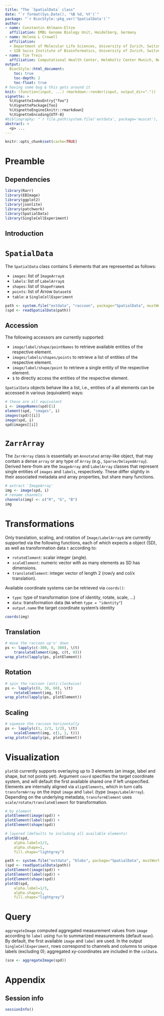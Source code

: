 ```yaml
---
title: "The `SpatialData` class"
date: "`r format(Sys.Date(), '%B %d, %Y')`"
package: "`r BiocStyle::pkg_ver('SpatialData')`"
author:
- name: Constantin Ahlmann-Eltze
  affiliation: EMBL Genome Biology Unit, Heidelberg, Germany
- name: Helena L Crowell
  affiliation:
  - Department of Molecular Life Sciences, University of Zurich, Switzerland
  - SIB Swiss Institute of Bioinformatics, University of Zurich, Switzerland
- name: Tim Treis
  affiliation: Computational Health Center, Helmholtz Center Munich, Neuherberg, Germany
output: 
  BiocStyle::html_document:
    toc: true
    toc-depth: 2
    toc-float: true
# having some bug & this gets around it
knit: (function(input, ...) rmarkdown::render(input, output_dir=".")) 
vignette: >
  %\VignetteIndexEntry{"foo"}
  %\VignettePackage{foo}
  %\VignetteEngine{knitr::rmarkdown}
  %\VignetteEncoding{UTF-8}
#bibliography: "`r file.path(system.file('extdata', package='muscat'), 'refs.bib')`"
abstract: > 
  <p> ...
---
```


```r
knitr::opts_chunk$set(cache=TRUE)
```

# Preamble

## Dependencies

```r
library(Rarr)
library(EBImage)
library(ggplot2)
library(jsonlite)
library(patchwork)
library(SpatialData)
library(SingleCellExperiment)
```

## Introduction

# `SpatialData`

The `SpatialData` class contains 5 elements that are represented as follows:

- `images`: list of `ImageArray`s
- `labels`: list of `LabelArray`s
- `shapes`: list of `ShapeFrame`s
- `points`: list of Arrow `Dataset`s
- `table`: a `SingleCellExperiment`

```r
path <- system.file("extdata", "raccoon", package="SpatialData", mustWork=TRUE)
(spd <- readSpatialData(path))
```

## Accession

The following accessors are currently supported:

- `image/label/shape/pointNames` to retrieve available entities of the respective element.
- `images/labels/shapes/points` to retrieve a list of entities of the respective element.
- `image/label/shape/point` to retrieve a single entity of the respective element.
- `$` to directly access the entities of the respective element.

`SpatialData` objects behave like a list, i.e., entities of a all
elements can be accessed in various (equivalent) ways:

```r
# these are all equivalent
i <- imageNames(spd)[1]
element(spd, "images", i)
images(spd)[[i]]
image(spd, i)
spd$images[[i]]
```

# `ZarrArray`

The `ZarrArray` class is essentially an `Annotated` array-like object, that may
contain a dense `array` or any type of `Array` (e.g., `Sparse/DelayedArray`).
Derived here-from are the `ImageArray` and `LabelArray` classes
that represent single entities of `images` and `labels`, respectively.
These differ slightly in their associated metadata
and array properties, but share many functions.

```r
# extract 'ImageArray'
img <- image(spd, i)
# rename channels
channels(img) <- c("R", "G", "B")
img
```

# Transformations

Only translation, scaling, and rotation of `Image/LabelArray`s are currently supported
via the following functions, each of which expects a \code{SpatialData} object (SD),
as well as transformation data `t` according to:

- `rotateElement`: scalar integer (angle).
- `scaleElement`: numeric vector with as many elements as SD has dimensions.
- `translateElement`: integer vector of length 2 (row/y and col/x translation).

Available coordinate systems can be retrieved via `coords()`:

- `type`: type of transformation (one of identity, rotate, scale, ...)
- `data`: transformation data (`NA` when `type = "identity"`)
- `output.name` the target coordinate system's identity

```r
coords(img)
```

## Translation

```r
# move the raccoon up'n' down
ps <- lapply(c(-300, 0, 300), \(t) 
    translateElement(img, c(t, 0)))
wrap_plots(lapply(ps, plotElement))
```

## Rotation

```r
# spin the raccoon (anti-clockwise)
ps <- lapply(c(0, 30, 60), \(t) 
    rotateElement(img, t))
wrap_plots(lapply(ps, plotElement))
```

## Scaling

```r
# squeeze the raccoon horizontally
ps <- lapply(c(1, 2/3, 1/2), \(t) 
    scaleElement(img, c(1, 1, t)))
wrap_plots(lapply(ps, plotElement))
```

# Visualization

`plotSD` currently supports overlaying up to 3 elements 
(an image, label and shape, but not points yet).
Argument `coord` specifies the target coordinate system,
and will default the first available shared one if left unspecified.
Elements are internally aligned via `alignElements`,
which in turn calls `transformArray` on the input
`image` and `label` (type `Image/LabelArray`).
Depending on the underlying metadata, `transformElement`
uses `scale/rotate/translateElement` for transformation.

```r
# by element
plotElement(image(spd)) +
plotElement(label(spd)) +
plotElement(shape(spd)) 
```

```r
# layered (defaults to including all available elements)
plotSD(spd,
    alpha.label=1/3,
    alpha.shape=1,
    fill.shape="lightgrey")
```

```r
path <- system.file("extdata", "blobs", package="SpatialData", mustWork=TRUE)
(spd <- readSpatialData(path))
plotElement(image(spd)) +
plotElement(label(spd)) +
plotElement(shape(spd)) 
plotSD(spd,
    alpha.label=1/3,
    alpha.shape=1,
    fill.shape="lightgrey")
```

# Query

`aggregateImage` computed aggregated measurement values from `image`
according to `label` using `fun` to summarized measurements (default `mean`).
By default, the first available `image` and `label` are used.
In the output `SingleCellExperiment`, rows correspond
to channels and columns to unique labels (excluding 0); 
aggregated xy-coordinates are included in the `colData`.

```r
(sce <- aggregateImage(spd))
```

# Appendix

## Session info

```r
sessionInfo()
```
